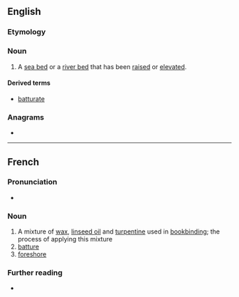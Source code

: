 ==English==

===Etymology===
{{etyl|fr|en}}

===Noun===
{{en-noun}}

# A [[sea bed]] or a [[river bed]] that has been [[raised]] or [[elevated]].

====Derived terms====
* [[batturate]]

===Anagrams===
* {{anagrams|en|a=aberttu|abutter}}

----

==French==

===Pronunciation===
* {{audio|fr|LL-Q150 (fra)-Lyokoï-batture.wav|Audio}}

===Noun===
{{wikipedia|lang=fr}}
{{fr-noun|f}}

# A mixture of [[wax]], [[linseed oil]] and [[turpentine]] used in [[bookbinding]]; the process of applying this mixture
# [[#English|batture]]
# [[foreshore]]

===Further reading===
* {{R:TLFi}}
